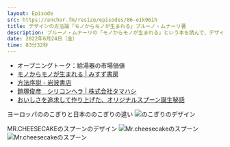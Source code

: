 ```yaml
---
layout: Episode
src: https://anchor.fm/resize/episodes/86-e1k96ih
title: デザインの方法論「モノからモノが生まれる」ブルーノ・ムナーリ著
description: ブルーノ・ムナーリの「モノからモノが生まれる」という本を読んで、デザインの方法論や日常に潜むデザインの観察などについて話しました。
date: 2022年6月24日（金）
time: 83分32秒
---
```


- オープニングトーク：給湯器の市場価値
- [モノからモノが生まれる | みすず書房](https://www.msz.co.jp/book/detail/07328/)
- [方法序説 - 岩波書店](https://www.iwanami.co.jp/book/b246680.html)
- [鎧塚俊彦　シリコンヘラ | 株式会社タマハシ](https://www.smile-king.co.jp/product/%E9%8E%A7%E5%A1%9A%E4%BF%8A%E5%BD%A6%E3%80%80%E3%82%B7%E3%83%AA%E3%82%B3%E3%83%B3%E3%83%98%E3%83%A9/)
- [おいしさを追求して作り上げた、オリジナルスプーン誕生秘話](https://mr-cheesecake.com/blogs/journal/no59)

ヨーロッパののこぎりと日本ののこぎりの違い
![のこぎりのデザイン](/ep_contents_images/68/tacticsdesign.jpg)

MR.CHEESECAKEのスプーンのデザイン
![Mr.cheesecakeのスプーン](/ep_contents_images/68/tacticsdesign.jpg)
![Mr.cheesecakeのスプーン](/ep_contents_images/68/tacticsdesign.jpg)
